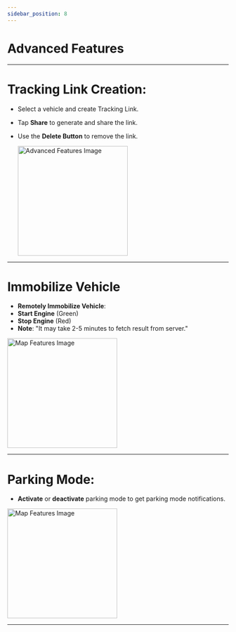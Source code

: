 ```yaml
---
sidebar_position: 8
---
```


# Advanced Features
---
# **Tracking Link Creation**:

- Select a vehicle and create Tracking Link.
- Tap **Share** to generate and share the link.
- Use the **Delete Button** to remove the link.

  <img
    src="/assets/pro/TrackLink.jpg"
    alt="Advanced Features Image"
    width="250"
  />

---

# Immobilize Vehicle

- **Remotely Immobilize Vehicle**:
- **Start Engine** (Green)
- **Stop Engine** (Red)
- **Note**: "It may take 2-5 minutes to fetch result from server."

<img src="/assets/pro/Immobilize.jpg" alt="Map Features Image" width="250" />

---

# **Parking Mode**:

- **Activate** or **deactivate** parking mode to get parking mode notifications.

<img src="/assets/pro/Parking Mode.jpg" alt="Map Features Image" width="250" />

---
